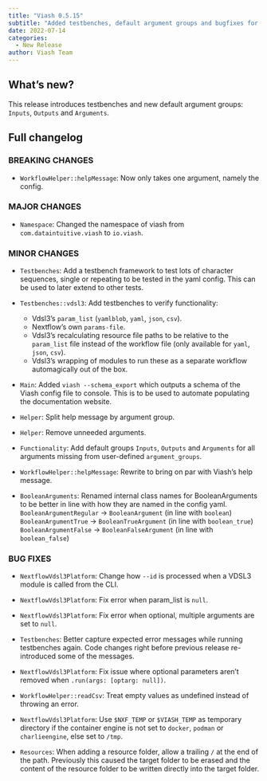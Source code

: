 ```yaml
---
title: "Viash 0.5.15"
subtitle: "Added testbenches, default argument groups and bugfixes for VDSL3"
date: 2022-07-14
categories:
  - New Release
author: Viash Team
---
```


## What's new?

This release introduces testbenches and new default argument groups: `Inputs`, `Outputs` and `Arguments`.

## Full changelog

### BREAKING CHANGES

* `WorkflowHelper::helpMessage`: Now only takes one argument, namely the config.

### MAJOR CHANGES

* `Namespace`: Changed the namespace of viash from `com.dataintuitive.viash` to `io.viash`.

### MINOR CHANGES

* `Testbenches`: Add a testbench framework to test lots of character sequences, single or repeating to be tested in the yaml config. This can be used to later extend to other tests.

* `Testbenches::vdsl3`: Add testbenches to verify functionality:
  - Vdsl3's `param_list` (`yamlblob`, `yaml`, `json`, `csv`).
  - Nextflow's own `params-file`.
  - Vdsl3's recalculating resource file paths to be relative to the `param_list` file instead of the workflow file (only available for `yaml`, `json`, `csv`).
  - Vdsl3's wrapping of modules to run these as a separate workflow automagically out of the box.

* `Main`: Added `viash --schema_export` which outputs a schema of the Viash config file
  to console. This is to be used to automate populating the documentation website.

* `Helper`: Split help message by argument group.

* `Helper`: Remove unneeded arguments.

* `Functionality`: Add default groups `Inputs`, `Outputs` and `Arguments` for all arguments missing from user-defined `argument_groups`.

* `WorkflowHelper::helpMessage`: Rewrite to bring on par with Viash's help message.

* `BooleanArguments`: Renamed internal class names for BooleanArguments to be better in line with how they are named in the config yaml.
  `BooleanArgumentRegular` -> `BooleanArgument` (in line with `boolean`)
  `BooleanArgumentTrue` -> `BooleanTrueArgument` (in line with `boolean_true`)
  `BooleanArgumentFalse` -> `BooleanFalseArgument` (in line with `boolean_false`)

### BUG FIXES

* `NextflowVdsl3Platform`: Change how `--id` is processed when a VDSL3 module is called from the CLI.

* `NextflowVdsl3Platform`: Fix error when param_list is `null`.

* `NextflowVdsl3Platform`: Fix error when optional, multiple arguments are set to `null`.

* `Testbenches`: Better capture expected error messages while running testbenches again. Code changes right before previous release re-introduced some of the messages.

* `NextflowVdsl3Platform`: Fix issue where optional parameters aren't removed when `.run(args: [optarg: null])`.

* `WorkflowHelper::readCsv`: Treat empty values as undefined instead of throwing an error.

* `NextflowVdsl3Platform`: Use `$NXF_TEMP` or `$VIASH_TEMP` as temporary directory if the container engine is not set to `docker`, `podman` or `charlieengine`, else set to `/tmp`.

* `Resources`: When adding a resource folder, allow a trailing `/` at the end of the path.
  Previously this caused the target folder to be erased and the content of the resource folder to be written directly into the target folder.

